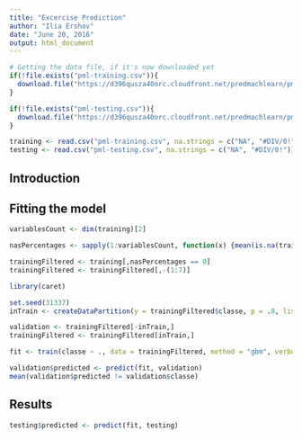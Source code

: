 ```yaml
---
title: "Excercise Prediction"
author: "Ilia Ershov"
date: "June 20, 2016"
output: html_document
---
```


```r
# Getting the data file, if it's now downloaded yet
if(!file.exists("pml-training.csv")){
  download.file("https://d396qusza40orc.cloudfront.net/predmachlearn/pml-training.csv", destfile="pml-training.csv")
}

if(!file.exists("pml-testing.csv")){
  download.file("https://d396qusza40orc.cloudfront.net/predmachlearn/pml-testing.csv", destfile="pml-testing.csv")
}

training <- read.csv("pml-training.csv", na.strings = c("NA", "#DIV/0!"))
testing <- read.csv("pml-testing.csv", na.strings = c("NA", "#DIV/0!"))

```

## Introduction

## Fitting the model

```r
variablesCount <- dim(training)[2]

nasPercentages <- sapply(1:variablesCount, function(x) {mean(is.na(training[,x]))})

trainingFiltered <- training[,nasPercentages == 0]
trainingFiltered <- trainingFiltered[,-(1:7)]

library(caret)

set.seed(31337)
inTrain <- createDataPartition(y = trainingFiltered$classe, p = .8, list = FALSE)

validation <- trainingFiltered[-inTrain,]
trainingFiltered <- trainingFiltered[inTrain,]
```

```r
fit <- train(classe ~ ., data = trainingFiltered, method = "gbm", verbose = FALSE)
```
```r
validation$predicted <- predict(fit, validation)
mean(validation$predicted != validation$classe)
```

## Results

```r
testing$predicted <- predict(fit, testing)
```